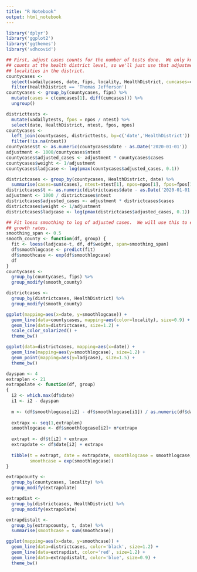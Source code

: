 ```yaml
---
title: "R Notebook"
output: html_notebook
---
```


```r
library('dplyr')
library('ggplot2')
library('ggthemes')
library('vdhcovid')
```


```r
## First, adjust cases counts for the number of tests done.  We only know the test 
## counts at the health district level, so we'll just use that adjustment for all
## localities in the district.
countycases <- 
  select(vadailycases, date, fips, locality, HealthDistrict, cumcases=cases) %>%
  filter(HealthDistrict == 'Thomas Jefferson')
countycases <- group_by(countycases, fips) %>% 
  mutate(cases = c(cumcases[1], diff(cumcases))) %>%
  ungroup()

districttests <- 
  mutate(vadailytests, fpos = npos / ntest) %>%
  select(date, HealthDistrict, ntest, fpos, npos)
countycases <- 
  left_join(countycases, districttests, by=c('date','HealthDistrict')) %>%
  filter(!is.na(ntest))
countycases$t <- as.numeric(countycases$date - as.Date('2020-01-01'))
adjustment <- 1000/countycases$ntest
countycases$adjusted_cases <- adjustment * countycases$cases
countycases$weight <- 1/adjustment
countycases$ladjcase <- log(pmax(countycases$adjusted_cases, 0.1))

districtcases <- group_by(countycases, HealthDistrict, date) %>%
  summarise(cases=sum(cases), ntest=ntest[1], npos=npos[1], fpos=fpos[1])
districtcases$t <- as.numeric(districtcases$date - as.Date('2020-01-01'))
adjustment <- 1000 / districtcases$ntest
districtcases$adjusted_cases <- adjustment * districtcases$cases
districtcases$weight <- 1/adjustment
districtcases$ladjcase <- log(pmax(districtcases$adjusted_cases, 0.1))
```

```r
## Fit loess smoothing to log of adjusted cases.  We will use this to estimate 
## growth rates.
smoothing_span <- 0.5
smooth_county <- function(df, group) {
  fit <- loess(ladjcase~t, df, df$weight, span=smoothing_span)
  df$smoothlogcase <- predict(fit)
  df$smoothcase <- exp(df$smoothlogcase)
  df
}
countycases <- 
  group_by(countycases, fips) %>% 
  group_modify(smooth_county)

districtcases <-
  group_by(districtcases, HealthDistrict) %>%
  group_modify(smooth_county)

```

```r
ggplot(mapping=aes(x=date, y=smoothlogcase)) +
  geom_line(data=countycases, mapping=aes(color=locality), size=0.9) +
  geom_line(data=districtcases, size=1.2) +
  scale_color_solarized() +
  theme_bw()

ggplot(data=districtcases, mapping=aes(x=date)) +
  geom_line(mapping=aes(y=smoothlogcase), size=1.2) +
  geom_point(mapping=aes(y=ladjcase), size=1.5) +
  theme_bw()

```

```r
dayspan <- 4
extraplen <- 21
extrapolate <- function(df, group)
{
  i2 <- which.max(df$date)
  i1 <- i2 - dayspan
  
  m <- (df$smoothlogcase[i2] - df$smoothlogcase[i1]) / as.numeric(df$date[i2] - df$date[i1])
  
  extrapx <- seq(1,extraplen)
  smoothlogcase <- df$smoothlogcase[i2]+ m*extrapx
  
  extrapt <- df$t[i2] + extrapx
  extrapdate <- df$date[i2] + extrapx
  
  tibble(t = extrapt, date = extrapdate, smoothlogcase = smoothlogcase, 
         smoothcase = exp(smoothlogcase))
}

extrapcounty <- 
  group_by(countycases, locality) %>%
  group_modify(extrapolate)

extrapdist <- 
  group_by(districtcases, HealthDistrict) %>%
  group_modify(extrapolate)

extrapdistalt <- 
  group_by(extrapcounty, t, date) %>%
  summarise(smoothcase = sum(smoothcase))

ggplot(mapping=aes(x=date, y=smoothcase)) +
  geom_line(data=districtcases, color='black', size=1.2) +
  geom_line(data=extrapdist, color='red', size=1.2) +
  geom_line(data=extrapdistalt, color='blue', size=0.9) +
  theme_bw()

```
